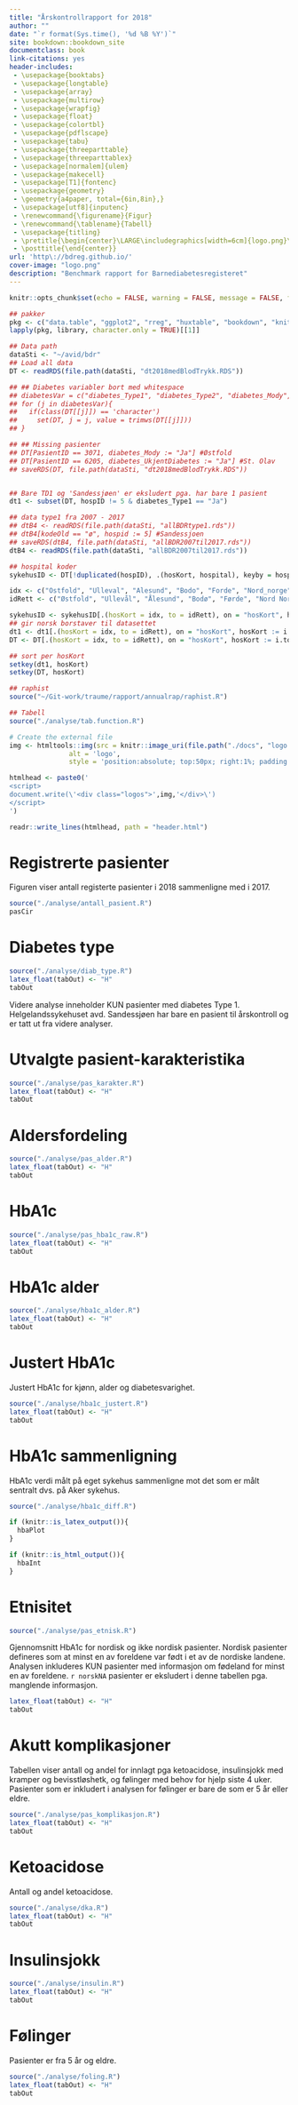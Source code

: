 ```yaml
---
title: "Årskontrollrapport for 2018"
author: ""
date: "`r format(Sys.time(), '%d %B %Y')`"
site: bookdown::bookdown_site
documentclass: book
link-citations: yes
header-includes:
 - \usepackage{booktabs}
 - \usepackage{longtable}
 - \usepackage{array}
 - \usepackage{multirow}
 - \usepackage{wrapfig}
 - \usepackage{float}
 - \usepackage{colortbl}
 - \usepackage{pdflscape}
 - \usepackage{tabu}
 - \usepackage{threeparttable}
 - \usepackage{threeparttablex}
 - \usepackage[normalem]{ulem}
 - \usepackage{makecell}
 - \usepackage[T1]{fontenc}
 - \usepackage{geometry}
 - \geometry{a4paper, total={6in,8in},}
 - \usepackage[utf8]{inputenc}
 - \renewcommand{\figurename}{Figur}
 - \renewcommand{\tablename}{Tabell}
 - \usepackage{titling}
 - \pretitle{\begin{center}\LARGE\includegraphics[width=6cm]{logo.png}\\[\bigskipamount]}
 - \posttitle{\end{center}}
url: 'http\://bdreg.github.io/'
cover-image: "logo.png"
description: "Benchmark rapport for Barnediabetesregisteret"
---
```



```r
knitr::opts_chunk$set(echo = FALSE, warning = FALSE, message = FALSE, fig.pos = 'H')

## pakker
pkg <- c("data.table", "ggplot2", "rreg", "huxtable", "bookdown", "knitr", "rmarkdown", "colorspace", "pier", "stringi", "plotly")
lapply(pkg, library, character.only = TRUE)[[1]]

## Data path
dataSti <- "~/avid/bdr"
## Load all data
DT <- readRDS(file.path(dataSti, "dt2018medBlodTrykk.RDS"))

## ## Diabetes variabler bort med whitespace
## diabetesVar = c("diabetes_Type1", "diabetes_Type2", "diabetes_Mody", "diabetes_Kir62", "diabetes_SekDiabetes", "diabetes_AnnenDiabetes", "diabetes_UkjentDiabetes")
## for (j in diabetesVar){
##   if(class(DT[[j]]) == 'character')
##     set(DT, j = j, value = trimws(DT[[j]]))
## }

## ## Missing pasienter
## DT[PasientID == 3071, diabetes_Mody := "Ja"] #Østfold
## DT[PasientID == 6205, diabetes_UkjentDiabetes := "Ja"] #St. Olav
## saveRDS(DT, file.path(dataSti, "dt2018medBlodTrykk.RDS"))


## Bare TD1 og 'Sandessjøen' er eksludert pga. har bare 1 pasient 
dt1 <- subset(DT, hospID != 5 & diabetes_Type1 == "Ja")

## data type1 fra 2007 - 2017
## dtB4 <- readRDS(file.path(dataSti, "allBDRtype1.rds"))
## dtB4[kodeOld == "ø", hospid := 5] #Sandessjoen
## saveRDS(dtB4, file.path(dataSti, "allBDR2007til2017.rds"))
dtB4 <- readRDS(file.path(dataSti, "allBDR2007til2017.rds"))

## hospital koder
sykehusID <- DT[!duplicated(hospID), .(hosKort, hospital), keyby = hospID]

idx <- c("Ostfold", "Ulleval", "Alesund", "Bodo", "Forde", "Nord_norge", "Gjovik", "Sandessjoen")
idRett <- c("Østfold", "Ullevål", "Ålesund", "Bodø", "Førde", "Nord Norge", "Gjøvik", "Sandessjøen")

sykehusID <- sykehusID[.(hosKort = idx, to = idRett), on = "hosKort", hosKort := i.to]
## gir norsk borstaver til datasettet
dt1 <- dt1[.(hosKort = idx, to = idRett), on = "hosKort", hosKort := i.to]
DT <- DT[.(hosKort = idx, to = idRett), on = "hosKort", hosKort := i.to]

## sort per hosKort
setkey(dt1, hosKort)
setkey(DT, hosKort)

## raphist
source("~/Git-work/traume/rapport/annualrap/raphist.R")

## Tabell
source("./analyse/tab.function.R")

```


```r
# Create the external file
img <- htmltools::img(src = knitr::image_uri(file.path("./docs", "logo.png")), 
               alt = 'logo', 
               style = 'position:absolute; top:50px; right:1%; padding:10px;z-index:200; width:80px; height:70px;')

htmlhead <- paste0('
<script>
document.write(\'<div class="logos">',img,'</div>\')
</script>
')

readr::write_lines(htmlhead, path = "header.html")

```


# Registrerte pasienter

Figuren viser antall registerte pasienter i 2018 sammenligne med i 2017.

```r
source("./analyse/antall_pasient.R")
pasCir
```

# Diabetes type 

```r
source("./analyse/diab_type.R")
latex_float(tabOut) <- "H"
tabOut
```
Videre analyse inneholder KUN pasienter med diabetes Type 1. Helgelandssykehuset avd. Sandessjøen har bare en pasient til årskontroll og er tatt ut fra videre analyser.

# Utvalgte pasient-karakteristika

```r
source("./analyse/pas_karakter.R")
latex_float(tabOut) <- "H"
tabOut
```

# Aldersfordeling

```r
source("./analyse/pas_alder.R")
latex_float(tabOut) <- "H"
tabOut
```

# HbA1c

```r
source("./analyse/pas_hba1c_raw.R")
latex_float(tabOut) <- "H"
tabOut
```

# HbA1c alder

```r
source("./analyse/hba1c_alder.R")
latex_float(tabOut) <- "H"
tabOut
```

# Justert HbA1c 
Justert HbA1c for kjønn, alder og diabetesvarighet.


```r
source("./analyse/hba1c_justert.R")
latex_float(tabOut) <- "H"
tabOut
```

# HbA1c sammenligning
HbA1c verdi målt på eget sykehus sammenligne mot det som er målt sentralt dvs. på Aker sykehus.

```r
source("./analyse/hba1c_diff.R")

if (knitr::is_latex_output()){
  hbaPlot
}

if (knitr::is_html_output()){
  hbaInt
}
```

# Etnisitet


```r
source("./analyse/pas_etnisk.R")
```

Gjennomsnitt HbA1c for nordisk og ikke nordisk pasienter. Nordisk pasienter defineres som at minst en av foreldene var født i et av de nordiske landene. Analysen inkluderes KUN pasienter med informasjon om fødeland for minst en av foreldene. `r norskNA` pasienter er eksludert i denne tabellen pga. manglende informasjon.


```r
latex_float(tabOut) <- "H"
tabOut
```

# Akutt komplikasjoner
Tabellen viser antall og andel for innlagt pga ketoacidose, insulinsjokk med kramper og bevisstløshetk, og følinger med behov for hjelp siste 4 uker. Pasienter som er inkludert i analysen for følinger er bare de som er 5 år eller eldre.

```r
source("./analyse/pas_komplikasjon.R")
latex_float(tabOut) <- "H"
tabOut
```

# Ketoacidose
Antall og andel ketoacidose.

```r
source("./analyse/dka.R")
latex_float(tabOut) <- "H"
tabOut
```

# Insulinsjokk

```r
source("./analyse/insulin.R")
latex_float(tabOut) <- "H"
tabOut
```

# Følinger

Pasienter er fra 5 år og eldre.

```r
source("./analyse/foling.R")
latex_float(tabOut) <- "H"
tabOut
```

